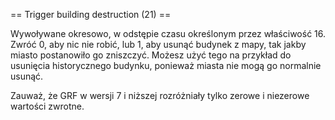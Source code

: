 <noinclude>{{pl/Development/NewGRF/inne strony|en=newgrf-specs.tt-wiki.net/wiki/Callback:_Trigger_building_destruction|pl=pl/Development/NewGRF/NFO Specs/Callback/Trigger building destruction}}
</noinclude>== Trigger building destruction (21) ==

Wywoływane okresowo, w odstępie czasu określonym przez właściwość 16. Zwróć 0, aby nic nie robić, lub 1, aby usunąć budynek z mapy, tak jakby miasto postanowiło go zniszczyć. Możesz użyć tego na przykład do usunięcia historycznego budynku, ponieważ miasta nie mogą go normalnie usunąć.

{{pl/Development/NewGRF/grfTill|7}} Zauważ, że GRF w wersji 7 i niższej rozróżniały tylko zerowe i niezerowe wartości zwrotne.

<!--[[Category:Callbacks]]-->